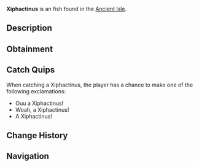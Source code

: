 {{FishInfobox
|image          = Xiphactinus.png
|rarity         = Unusual
|sea            = First Sea
|location       = [[Ancient Isle]]
|sublocation    = 
|sources        = Fishing Rod
|radar_location = 
|xp             = 135
|weather        = 
|time           = Night
|season         = Winter
|bait           = Fish Head
|base_weight    = 200
|base_value     = 170
|weight_range   = 60
|base_chance    = 45
|base_resil     = 60
}}
'''Xiphactinus''' is an {{Rarity|Unusual}} fish found in the [[Ancient Isle]].

== Description ==
{{Description|Xiphactinus is a massive, fast predator from the Cretaceous, with sharp teeth, sleek body, and incredible hunting efficiency.|Bestiary Entry}}

== Obtainment ==
{{Description|Can be found all around the Ancient Isle.|Bestiary Hint}}
{{Fish Availability|
Ancient Isle/Freshwater Pond
Ancient Isle/Surrounding Ocean
Ancient Isle/Waterfall
|top_rods      = 
Rapid Rod\192400.47\190539.97;
Fungal Rod\188882.04\188626.33;
Firefly Rod\186388.74\225928.56;
Wildflower Rod\183907.81\182754.46;
Ethereal Prism Rod\178700.9\330579.05;
Antler Rod\172330.59\172097.29;
Leviathan's Fang Rod\167365.59\213829.13;
Fortune Rod\98947.76\207721.16;
No-Life Rod\163060.83\163060.83;
Seraphic Rod\161352.74\161352.74;
Avalanche Rod\156578.6\112787.43;
Depthseeker Rod\156088.74\125865.6;
Challenger's Rod\147750.59\147750.59;
Rod Of The Forgotten Fang\147261.08\147261.08;
Verdant Shear Rod\145464.76\137408.05;
Zeus Rod\137339.86\137339.86;
Rod Of The Depths\133673.99\133673.99;
Blazebringer Rod\129803.63\129646.58;
Rod Of The Exalted One\129163.33\151993.34;
Volcanic Rod\125720.41\104231.33;
Trident Rod\117397.49\115645.18;
Free Spirit Rod\115249.21\115249.21;
Steady Rod\86043.32\73768.51
|recommended   = Ethereal Prism Rod
}}

== Catch Quips ==
When catching a Xiphactinus, the player has a chance to make one of the following exclamations:
* Ouu a Xiphactinus!
* Woah, a Xiphactinus!
* A Xiphactinus!

== Change History ==
{{Change History|{{subst:Current Version}}}}

== Navigation ==
{{Fish Navbox|Ancient Isle}}
